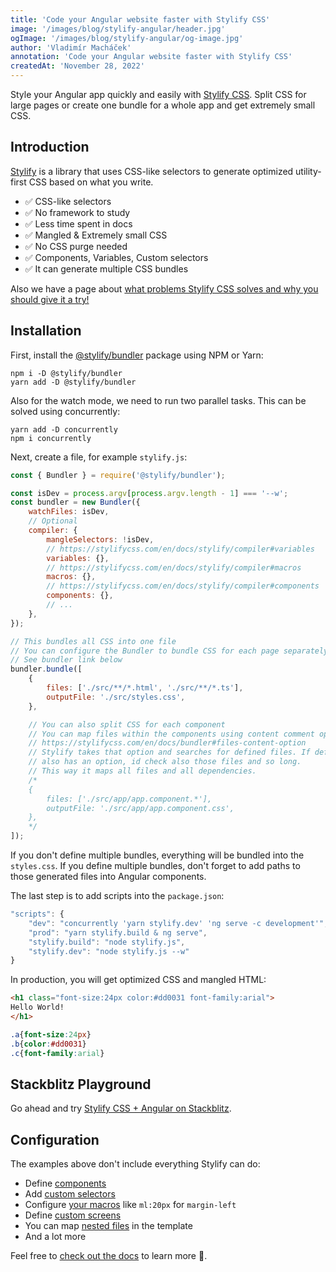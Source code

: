```yaml
---
title: 'Code your Angular website faster with Stylify CSS'
image: '/images/blog/stylify-angular/header.jpg'
ogImage: '/images/blog/stylify-angular/og-image.jpg'
author: 'Vladimír Macháček'
annotation: 'Code your Angular website faster with Stylify CSS'
createdAt: 'November 28, 2022'
---
```


Style your Angular app quickly and easily with [Stylify CSS](/). Split CSS for large pages or create one bundle for a whole app and get extremely small CSS.

## Introduction
[Stylify](/) is a library that uses CSS-like selectors to generate optimized utility-first CSS based on what you write.

- ✅ CSS-like selectors
- ✅ No framework to study
- ✅ Less time spent in docs
- ✅ Mangled & Extremely small CSS
- ✅ No CSS purge needed
- ✅ Components, Variables, Custom selectors
- ✅ It can generate multiple CSS bundles

Also we have a page about [what problems Stylify CSS solves and why you should give it a try!](/en/docs/get-started/why-stylify-css)

## Installation
First, install the [@stylify/bundler](/en/docs/bundler) package using NPM or Yarn:

```
npm i -D @stylify/bundler
yarn add -D @stylify/bundler
```

Also for the watch mode, we need to run two parallel tasks. This can be solved using concurrently:
```
yarn add -D concurrently
npm i concurrently
```

Next, create a file, for example `stylify.js`:

```javascript
const { Bundler } = require('@stylify/bundler');

const isDev = process.argv[process.argv.length - 1] === '--w';
const bundler = new Bundler({
	watchFiles: isDev,
	// Optional
	compiler: {
		mangleSelectors: !isDev,
		// https://stylifycss.com/en/docs/stylify/compiler#variables
		variables: {},
		// https://stylifycss.com/en/docs/stylify/compiler#macros
		macros: {},
		// https://stylifycss.com/en/docs/stylify/compiler#components
		components: {},
		// ...
	},
});

// This bundles all CSS into one file
// You can configure the Bundler to bundle CSS for each page separately
// See bundler link below
bundler.bundle([
	{
		files: ['./src/**/*.html', './src/**/*.ts'],
		outputFile: './src/styles.css',
	},

	// You can also split CSS for each component
	// You can map files within the components using content comment option
	// https://stylifycss.com/en/docs/bundler#files-content-option
	// Stylify takes that option and searches for defined files. If defined file
	// also has an option, id check also those files and so long.
	// This way it maps all files and all dependencies.
	/*
	{
		files: ['./src/app/app.component.*'],
		outputFile: './src/app/app.component.css',
	},
	*/
]);

```

If you don't define multiple bundles, everything will be bundled into the `styles.css`. If you define multiple bundles, don't forget to add paths to those generated files into Angular components.

The last step is to add scripts into the `package.json`:

```javascript
"scripts": {
	"dev": "concurrently 'yarn stylify.dev' 'ng serve -c development'",
	"prod": "yarn stylify.build & ng serve",
	"stylify.build": "node stylify.js",
	"stylify.dev": "node stylify.js --w"
}
```

In production, you will get optimized CSS and mangled HTML:
```html
<h1 class="font-size:24px color:#dd0031 font-family:arial">
Hello World!
</h1>
```

```css
.a{font-size:24px}
.b{color:#dd0031}
.c{font-family:arial}
```

## Stackblitz Playground
Go ahead and try [Stylify CSS + Angular on Stackblitz](https://stackblitz.com/edit/stylifycss-angular-example?file=src%2Fapp%2Fapp.component.html).

## Configuration
The examples above don't include everything Stylify can do:
- Define [components](/en/docs/stylify/compiler#components)
- Add [custom selectors](/en/docs/stylify/compiler#customselectors)
- Configure [your macros](/en/docs/stylify/compiler#macros) like `ml:20px` for `margin-left`
- Define [custom screens](/en/docs/stylify/compiler#screens)
- You can map [nested files](/en/docs/bundler#files-content-option) in the template
- And a lot more

Feel free to [check out the docs](/en/docs/get-started) to learn more 💎.
